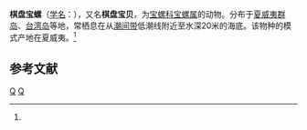 {{Speciesbox 
| taxon = Cypraea tessellata
| binomial_authority = (Swainson, 1822)<ref name=id10712>{{cite web| url =http://www.bioinfo.cn/db05/BjdwSpecies.php?action=view&id=10712| title =棋盘宝贝| work =《中国动物物种编目数据库》| publisher =中国科学院微生物研究所| author =中国科学院动物研究所| accessdate =2009-04-28| deadurl =yes| archiveurl =https://web.archive.org/web/20160305053314/http://www.bioinfo.cn/db05/BjdwSpecies.php?action=view&id=10712| archivedate =2016-03-05}}</ref>
}}

'''棋盘宝螺'''（[[学名|学名]]：{{lang|la|''Cypraea tessellata''}}），又名'''棋盘宝贝'''，为[[宝螺科|宝螺科]][[宝螺属|宝螺属]]的动物。分布于[[夏威夷群岛|夏威夷群岛]]、[[台湾岛|台湾岛]]等地，常栖息在从[[潮间带|潮间带]]低潮线附近至水深20米的海底。该物种的模式产地在夏威夷。<ref name=id10712/>

== 参考文献 ==
{{reflist}}

{{taxonbar}}
[[Category:宝螺属|Q]]
[[Category:_1822年描述的动物|Q]]